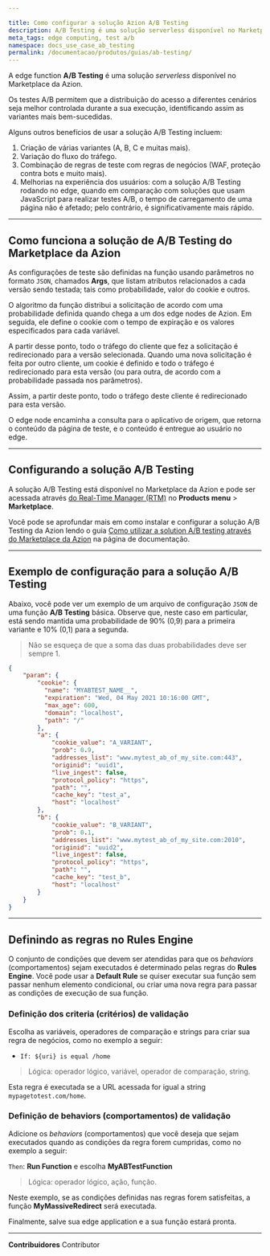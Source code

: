 ```yaml
---

title: Como configurar a solução Azion A/B Testing
description: A/B Testing é uma solução serverless disponível no Marketplace da Azion.
meta_tags: edge computing, test a/b
namespace: docs_use_case_ab_testing
permalink: /documentacao/produtos/guias/ab-testing/
---
```


A edge function **A/B Testing** é uma solução *serverless* disponível no Marketplace da Azion.

Os testes A/B permitem que a distribuição do acesso a diferentes cenários seja melhor controlada durante a sua execução, identificando assim as variantes mais bem-sucedidas.

Alguns outros benefícios de usar a solução A/B ⁠Testing incluem:

1. Criação de várias variantes (A, B, C e muitas mais).
2. Variação do fluxo do tráfego.
3. Combinação de regras de teste com regras de negócios (WAF, proteção contra bots e muito mais).
4. Melhorias na experiência dos usuários: com a solução A/B Testing rodando no edge, quando em comparação com soluções que usam JavaScript para realizar testes A/B, o tempo de carregamento de uma página não é afetado; pelo contrário, é significativamente mais rápido.

---

## Como funciona a solução de A/B Testing do Marketplace da Azion

As configurações de teste são definidas na função usando parâmetros no formato `JSON`, chamados **Args**, que listam atributos relacionados a cada versão sendo testada; tais como probabilidade, valor do cookie e outros.

O algoritmo da função distribui a solicitação de acordo com uma probabilidade definida quando chega a um dos edge nodes de Azion. Em seguida, ele define o cookie com o tempo de expiração e os valores especificados para cada variável.

A partir desse ponto, todo o tráfego do cliente que fez a solicitação é redirecionado para a versão selecionada. Quando uma nova solicitação é feita por outro cliente, um cookie é definido e todo o tráfego é redirecionado para esta versão (ou para outra, de acordo com a probabilidade passada nos parâmetros).

Assim, a partir deste ponto, todo o tráfego deste cliente é redirecionado para esta versão.

O edge node encaminha a consulta para o aplicativo de origem, que retorna o conteúdo da página de teste, e o conteúdo é entregue ao usuário no edge.

---

## Configurando a solução A/B Testing

A solução A/B ⁠Testing está disponível no Marketplace da Azion e pode ser acessada através [do Real-Time Manager (RTM)](https://manager.azion.com/) no **Products menu** > **Marketplace**.

Você pode se aprofundar mais em como instalar e configurar a solução A/B Testing da Azion lendo o guia [Como utilizar a solution A/B testing através do Marketplace da Azion](/pt-br/documentacao/produtos/guias/ab-testing-marketplace/) na página de documentação.

---

## Exemplo de configuração para a solução A/B Testing

Abaixo, você pode ver um exemplo de um arquivo de configuração `JSON` de uma função **A/B Testing** básica. Observe que, neste caso em particular, está sendo mantida uma probabilidade de 90% (0,9) para a primeira variante e 10% (0,1) para a segunda.

> Não se esqueça de que a soma das duas probabilidades deve ser sempre 1.

```json
{
	"param": {
		"cookie": {
          "name": "MYABTEST_NAME__",
          "expiration": "Wed, 04 May 2021 10:16:00 GMT",
          "max_age": 600,
          "domain": "localhost",
          "path": "/"
		},
        "a": {
            "cookie_value": "A_VARIANT",
            "prob": 0.9,
            "addresses_list": "www.mytest_ab_of_my_site.com:443",
            "originid": "uuid1",
            "live_ingest": false,
            "protocol_policy": "https",
            "path": "",
            "cache_key": "test_a",
            "host": "localhost"
        },
        "b": {
            "cookie_value": "B_VARIANT",
            "prob": 0.1,
            "addresses_list": "www.mytest_ab_of_my_site.com:2010",
            "originid": "uuid2",
            "live_ingest": false,
            "protocol_policy": "https",
            "path": "",
            "cache_key": "test_b",
            "host": "localhost"
        }
	}
}
```

---

## Definindo as regras no Rules Engine

O conjunto de condições que devem ser atendidas para que os *behaviors* (comportamentos) sejam executados é determinado pelas regras do **Rules Engine**. Você pode usar a **Default Rule** se quiser executar sua função sem passar nenhum elemento condicional, ou criar uma nova regra para passar as condições de execução de sua função.

### Definição dos criteria (critérios) de validação

Escolha as variáveis, operadores de comparação e strings para criar sua regra de negócios, como no exemplo a seguir:

- `If: ${uri} is equal /home`

> Lógica: operador lógico, variável, operador de comparação, string.

Esta regra é executada se a URL acessada for igual a string `mypagetotest.com/home`.

### Definição de behaviors (comportamentos) de validação

Adicione os *behaviors* (comportamentos) que você deseja que sejam executados quando as condições da regra forem cumpridas, como no exemplo a seguir:

`Then`: **Run Function** e escolha **MyABTestFunction**

> Lógica: operador lógico, ação, função.

Neste exemplo, se as condições definidas nas regras forem satisfeitas, a função **MyMassiveRedirect** será executada.

Finalmente, salve sua edge application e a sua função estará pronta.




---


**Contribuidores** <ContributorList>Contributor</ContributorList>
